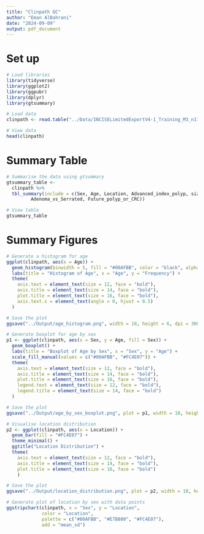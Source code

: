---
title: "Clinpath QC"
author: "Eman AlBahrani"
date: "2024-09-09"
output: pdf_document
---



# Set up

```{r Libraries}
# Load libraries
library(tidyverse)
library(ggplot2)
library(ggpubr)
library(dplyr)
library(gtsummary)
```


```{r Data}
# Load data
clinpath <- read.table("../Data/INCISELimitedExportV4-1_Training_M3_n1757.txt", header = TRUE, sep=",")

# View data
head(clinpath)

```

# Summary Table

```{r Quick Summary}

# Summarise the data using gtsummary
gtsummary_table <- 
  clinpath %>%
  tbl_summary(include = c(Sex, Age, Location, Advanced_index_polyp, size_10mm_plus, HGD_index_polyp, 
         Adenoma_vs_Serrated, Future_polyp_or_CRC))

# View table
gtsummary_table
```


# Summary Figures

```{r Histogram - Age}
# Generate a histogram for age
ggplot(clinpath, aes(x = Age)) +
  geom_histogram(binwidth = 5, fill = "#00AFBB", color = "black", alpha = 0.6) +
  labs(title = "Histogram of Age", x = "Age", y = "Frequency") +
  theme(
    axis.text = element_text(size = 12, face = "bold"),
    axis.title = element_text(size = 14, face = "bold"),
    plot.title = element_text(size = 16, face = "bold"),
    axis.text.x = element_text(angle = 0, hjust = 0.5)
  )

# Save the plot
ggsave("../Output/age_histogram.png", width = 10, height = 6, dpi = 300)
```


```{r Boxplot - Age by Sex}
# Generate boxplot for age by sex
p1 <- ggplot(clinpath, aes(x = Sex, y = Age, fill = Sex)) +
  geom_boxplot() +
  labs(title = "Boxplot of Age by Sex", x = "Sex", y = "Age") +
  scale_fill_manual(values = c("#00AFBB", "#FC4E07")) +
  theme(
    axis.text = element_text(size = 12, face = "bold"),
    axis.title = element_text(size = 14, face = "bold"),
    plot.title = element_text(size = 16, face = "bold"),
    legend.text = element_text(size = 12, face = "bold"),
    legend.title = element_text(size = 14, face = "bold")
  )

# Save the plot
ggsave("../Output/age_by_sex_boxplot.png", plot = p1, width = 10, height = 6, dpi = 300)


```

```{r Histogram - Location}
# Visualise location distribution
p2 <- ggplot(clinpath, aes(x = Location)) + 
  geom_bar(fill = "#FC4E07") + 
  theme_minimal() + 
  ggtitle("Location Distribution") +
  theme(
    axis.text = element_text(size = 12, face = "bold"),
    axis.title = element_text(size = 14, face = "bold"),
    plot.title = element_text(size = 16, face = "bold")
    )

# Save the plot
ggsave("../Output/location_distribution.png", plot = p2, width = 10, height = 6, dpi = 300)
```


```{r Jitterplot - Sex by Location}

# Generate plot of location by sex with data points 
ggstripchart(clinpath, x = "Sex", y = "Location",
             color = "Location",
             palette = c("#00AFBB", "#E7B800", "#FC4E07"),
             add = "mean_sd")

```
